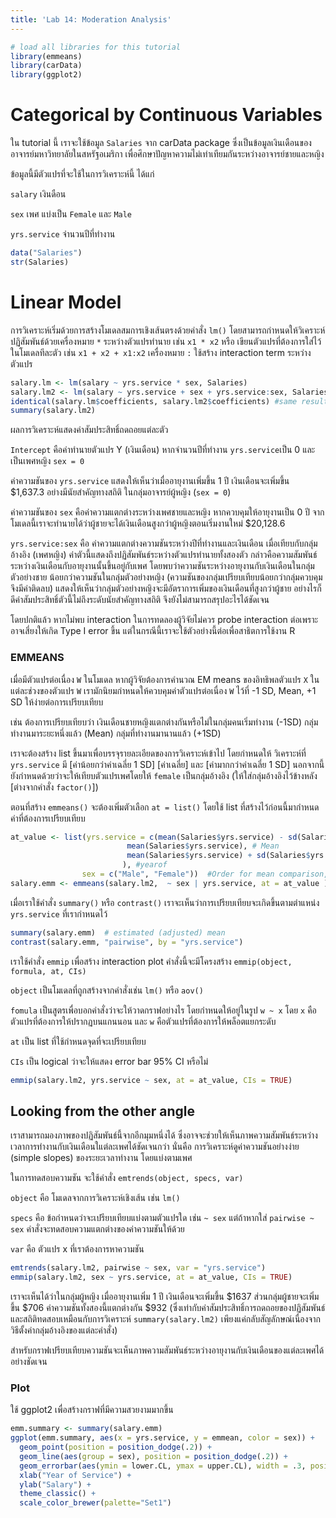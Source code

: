 ```yaml
---
title: 'Lab 14: Moderation Analysis'
---
```


```r
# load all libraries for this tutorial
library(emmeans)
library(carData)
library(ggplot2)

```

# Categorical by Continuous Variables

ใน tutorial นี้ เราจะใช้ข้อมูล `Salaries` จาก carData package ซึ่งเป็นข้อมูลเงินเดือนของอาจารย์มหาวิทยาลัยในสหรัฐอเมริกา เพื่อศึกษาปัญหาความไม่เท่าเทียมกันระหว่างอาจารย์ชายและหญิง

ข้อมูลนี้มีตัวแปรที่จะใช้ในการวิเคราะห์นี้ ได้แก่

`salary` เงินดือน

`sex` เพศ แบ่งเป็น `Female` และ `Male`

`yrs.service` จำนวนปีที่ทำงาน

```r
data("Salaries")
str(Salaries)
```

# Linear Model

การวิเคราะห์เริ่มด้วยการสร้างโมเดลสมการเชิงเส้นตรงด้วยคำสั่ง `lm()` โดยสามารถกำหนดให้วิเคราะห์ปฏิสัมพันธ์ด้วยเครื่องหมาย `*` ระหว่างตัวแปรทำนาย เช่น `x1 * x2` หรือ เขียนตัวแปรที่ต้องการใส่ไว้ในโมเดลทีละตัว เช่น `x1 + x2 + x1:x2` เครื่องหมาย `:` ใช้สร้าง interaction term ระหว่างตัวแปร

```r
salary.lm <- lm(salary ~ yrs.service * sex, Salaries)
salary.lm2 <- lm(salary ~ yrs.service + sex + yrs.service:sex, Salaries) # same analysis
identical(salary.lm$coefficients, salary.lm2$coefficients) #same results
summary(salary.lm2)
```

ผลการวิเคราะห์แสดงค่าสัมประสิทธิ์ถดถอยแต่ละตัว

`Intercept` คือค่าทำนายตัวแปร Y (เงินเดือน) หากจำนวนปีที่ทำงาน `yrs.service`เป็น 0 และเป็นเพศหญิง `sex = 0`

ค่าความชันของ `yrs.service` แสดงให้เห็นว่าเมื่ออายุงานเพิ่มขึ้น 1 ปี เงินเดือนจะเพิ่มขึ้น \$1,637.3 อย่างมีนัยสำคัญทางสถิติ ในกลุ่มอาจารย์ผู้หญิง (`sex = 0`)

ค่าความชันของ `sex` คือค่าความแตกต่างระหว่างเพศชายและหญิง หากควบคุมให้อายุงานเป็น 0 ปี จากโมเดลนี้เราจะทำนายได้ว่าผู้ชายจะได้เงินเดือนสูงกว่าผู้หญิงตอนเริ่มงานใหม่ \$20,128.6

`yrs.service:sex` คือ ค่าความแตกต่างความชันระหว่างปีที่ทำงานและเงินเดือน เมื่อเทียบกับกลุ่มอ้างอิง (เพศหญิง) ค่าตัวนี้แสดงถึงปฏิสัมพันธ์ระหว่างตัวแปรทำนายทั้งสองตัว กล่าวคือความสัมพันธ์ระหว่างเงินเดือนกับอายุงานนั้นขึ้นอยู่กับเพศ โดยพบว่าความชันระหว่างอายุงานกับเงินเดือนในกลุ่มตัวอย่างชาย น้อยกว่าความชันในกลุ่มตัวอย่างหญิง (ความชันของกลุ่มเปรียบเทียบน้อยกว่ากลุ่มควบคุม จึงมีค่าติดลบ) แสดงให้เห็นว่ากลุ่มตัวอย่างหญิงจะมีอัตราการเพิ่มของเงินเดือนที่สูงกว่าผู้ชาย อย่างไรก็ดีค่าสัมประสิทธิ์ตัวนี้ไม่ถึงระดับนัยสำคัญทางสถิติ จึงยังไม่สามารถสรุปอะไรได้ชัดเจน

โดยปกติแล้ว หากไม่พบ interaction ในการทดลองผู้วิจัยไม่ควร probe interaction ต่อเพราะอาจเสี่ยงให้เกิด Type I error ขึ้น แต่ในกรณีนี้เราจะใช้ตัวอย่างนี้ต่อเพื่อสาธิตการใช้งาน R

### EMMEANS

เมื่อมีตัวแปรต่อเนื่อง `W` ในโมเดล หากผู้วิจัยต้องการคำนวณ EM means ของอิทธิพลตัวแปร `X` ในแต่ละช่วงของตัวแปร `W` เรามักนิยมกำหนดให้ควบคุมค่าตัวแปรต่อเนื่อง `W` ไว้ที่ -1 SD, Mean, +1 SD ให้ง่ายต่อการเปรียบเทียบ

เช่น ต้องการเปรียบเทียบว่า เงินเดือนชายหญิงแตกต่างกันหรือไม่ในกลุ่มคนเริ่มทำงาน (-1SD) กลุ่มทำงานมาระยะหนึ่งแล้ว (Mean) กลุ่มที่ทำงานมานานแล้ว (+1SD)

เราจะต้องสร้าง list ขึ้นมาเพื่อบรรจุรายละเอียดของการวิเคราะห์เข้าไป โดยกำหนดให้ วิเคราะห์ที่ `yrs.service` มี [ค่าน้อยกว่าค่าเฉลี่ย 1 SD] [ค่าเฉลี่ย] และ [ค่ามากกว่าค่าเฉลี่ย 1 SD] นอกจากนี้ยังกำหนดด้วยว่าจะให้เทียบตัวแปรเพศโดยให้ `female` เป็นกลุ่มอ้างอิง (ให้ใส่กลุ่มอ้างอิงไว้ข้างหลัง [ต่างจากคำสั่ง `factor()`])

ตอนที่สร้าง `emmeans()` จะต้องเพิ่มตัวเลือก `at = list()` โดยใช้ list ที่สร้างไว้ก่อนนี้มากำหนดค่าที่ต้องการเปรียบเทียบ

```r
at_value <- list(yrs.service = c(mean(Salaries$yrs.service) - sd(Salaries$yrs.service), #-1SD
                          mean(Salaries$yrs.service), # Mean
                          mean(Salaries$yrs.service) + sd(Salaries$yrs.service)  #+1 SD
                         ), #yearof
                sex = c("Male", "Female"))  #Order for mean comparison,i.e., Order 1 - Order 2
salary.emm <- emmeans(salary.lm2,  ~ sex | yrs.service, at = at_value )

```

เมื่อเราใช้คำสั่ง `summary()` หรือ `contrast()` เราจะเห็นว่าการเปรียบเทียบจะเกิดขึ้นตามตำแหน่ง `yrs.service` ที่เรากำหนดไว้

```r
summary(salary.emm)  # estimated (adjusted) mean
contrast(salary.emm, "pairwise", by = "yrs.service")
```

เราใช้คำสั่ง `emmip` เพื่อสร้าง interaction plot คำสั่งนี้จะมีโครงสร้าง `emmip(object, formula, at, CIs)`

`object` เป็นโมเดลที่ถูกสร้างจากคำสั่งเช่น `lm()` หรือ `aov()`

`fomula` เป็นสูตรเพื่อบอกคำสั่งว่าจะให้วาดกราฟอย่างไร โดยกำหนดให้อยู่ในรูป `w ~ x` โดย `x` คือตัวแปรที่ต้องการให้ปรากฏบนแกนนอน และ `w` คือตัวแปรที่ต้องการให้พล็อตแยกระดับ

`at` เป็น list ที่ใช้กำหนดจุดที่จะเปรียบเทียบ

`CIs` เป็น logical ว่าจะให้แสดง error bar 95% CI หรือไม่

```r
emmip(salary.lm2, yrs.service ~ sex, at = at_value, CIs = TRUE)
```

## Looking from the other angle

เราสามารถมองภาพของปฏิสัมพันธ์นี้จากอีกมุมหนึ่งได้ ซึ่งอาจจะช่วยให้เห็นภาพความสัมพันธ์ระหว่างเวลาการทำงานกับเงินเดือนใแต่ละเพศได้ชัดเจนกว่า นั่นคือ การวิเคราะห์ดูค่าความชันอย่างง่าย (simple slopes) ของระยะเวลาทำงาน โดยแบ่งตามเพศ

ในการทดสอบความชัน จะใช้คำสั่ง `emtrends(object, specs, var)`

`object` คือ โมเดลจากการวิเคราะห์เชิงเส้น เช่น `lm()`

`specs` คือ ข้อกำหนดว่าจะเปรียบเทียบแบ่งตามตัวแปรใด เช่น `~ sex` แต่ถ้าหากใส่ `pairwise ~ sex` คำสั่งจะทดสอบความแตกต่างของค่าความชันให้ด้วย

`var` คือ ตัวแปร x ที่เราต้องการหาความชัน

```r
emtrends(salary.lm2, pairwise ~ sex, var = "yrs.service")
emmip(salary.lm2, sex ~ yrs.service, at = at_value, CIs = TRUE)
```

เราจะเห็นได้ว่าในกลุ่มผู้หญิง เมื่ออายุงานเพิ่ม 1 ปี เงินเดือนจะเพิ่มขึ้น \$1637 ส่วนกลุ่มผู้ชายจะเพิ่มขึ้น \$706 ค่าความชันทั้งสองนี้แตกต่างกัน \$932 (ซึ่งเท่ากับค่าสัมประสิทธิ์การถดถอยของปฏิสัมพันธ์และสถิติทดสอบเหมือนกับการวิเคราะห์ `summary(salary.lm2)` เพียงแค่กลับสัญลักษณ์เนื่องจากวิธีตั้งค่ากลุ่มอ้างอิงของแต่ละคำสั่ง)

สำหรับกราฟเปรียบเทียบความชันจะเห็นภาพความสัมพันธ์ระหว่างอายุงานกับเงินเดือนของแต่ละเพศได้อย่างชัดเจน

### Plot

ใช้ ggplot2 เพื่อสร้างกราฟที่มีความสวยงามมากขึ้น

```r
emm.summary <- summary(salary.emm)
ggplot(emm.summary, aes(x = yrs.service, y = emmean, color = sex)) + 
  geom_point(position = position_dodge(.2)) +
  geom_line(aes(group = sex), position = position_dodge(.2)) +
  geom_errorbar(aes(ymin = lower.CL, ymax = upper.CL), width = .3, position = position_dodge(.2)) + 
  xlab("Year of Service") +
  ylab("Salary") +
  theme_classic() +
  scale_color_brewer(palette="Set1")
```
